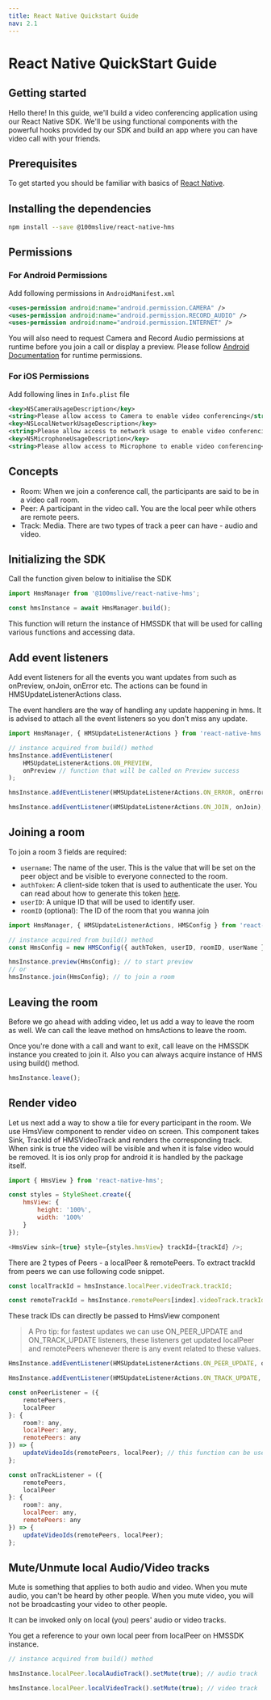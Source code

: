 ```yaml
---
title: React Native Quickstart Guide
nav: 2.1
---
```


<Content alias="basics" />

# React Native QuickStart Guide

## Getting started

Hello there! In this guide, we'll build a video conferencing application using our React Native SDK. We'll be using functional components with the powerful hooks provided by our SDK and build an app where you can have video call with your friends.

## Prerequisites

To get started you should be familiar with basics of [React Native](https://reactnative.dev/).

## Installing the dependencies

```bash
npm install --save @100mslive/react-native-hms
```

## Permissions

### For Android Permissions

Add following permissions in `AndroidManifest.xml`

```xml
<uses-permission android:name="android.permission.CAMERA" />
<uses-permission android:name="android.permission.RECORD_AUDIO" />
<uses-permission android:name="android.permission.INTERNET" />
```

You will also need to request Camera and Record Audio permissions at runtime before you join a call or display a preview. Please follow [Android Documentation](https://developer.android.com/training/permissions/requesting#request-permission) for runtime permissions.

### For iOS Permissions

Add following lines in `Info.plist` file

```xml
<key>NSCameraUsageDescription</key>
<string>Please allow access to Camera to enable video conferencing</string>
<key>NSLocalNetworkUsageDescription</key>
<string>Please allow access to network usage to enable video conferencing</string>
<key>NSMicrophoneUsageDescription</key>
<string>Please allow access to Microphone to enable video conferencing</string>
```

## Concepts

-   Room: When we join a conference call, the participants are said to be in a video call room.
-   Peer: A participant in the video call. You are the local peer while others are remote peers.
-   Track: Media. There are two types of track a peer can have - audio and video.

## Initializing the SDK

Call the function given below to initialise the SDK

```js
import HmsManager from '@100mslive/react-native-hms';

const hmsInstance = await HmsManager.build();
```

This function will return the instance of HMSSDK that will be used for calling various functions and accessing data.

## Add event listeners

Add event listeners for all the events you want updates from such as onPreview, onJoin, onError etc. The actions can be found in HMSUpdateListenerActions class.

The event handlers are the way of handling any update happening in hms. It is advised to attach all the event listeners so you don't miss any update.

```js
import HmsManager, { HMSUpdateListenerActions } from 'react-native-hms';

// instance acquired from build() method
hmsInstance.addEventListener(
    HMSUpdateListenerActions.ON_PREVIEW,
    onPreview // function that will be called on Preview success
);

hmsInstance.addEventListener(HMSUpdateListenerActions.ON_ERROR, onError);

hmsInstance.addEventListener(HMSUpdateListenerActions.ON_JOIN, onJoin);
```

## Joining a room

To join a room 3 fields are required:

-   `username`: The name of the user. This is the value that will be set on the peer object and be visible to everyone connected to the room.
-   `authToken`: A client-side token that is used to authenticate the user. You can read about how to generate this token [here](https://docs.100ms.live/react-native/v2/guides/token).
-   `userID`: A unique ID that will be used to identify user.
-   `roomID` (optional): The ID of the room that you wanna join

```js
import HmsManager, { HMSUpdateListenerActions, HMSConfig } from 'react-native-hms';

// instance acquired from build() method
const HmsConfig = new HMSConfig({ authToken, userID, roomID, userName });

hmsInstance.preview(HmsConfig); // to start preview
// or
hmsInstance.join(HmsConfig); // to join a room
```

## Leaving the room

Before we go ahead with adding video, let us add a way to leave the room as well. We can call the leave method on hmsActions to leave the room.

Once you're done with a call and want to exit, call leave on the HMSSDK instance you created to join it. Also you can always acquire instance of HMS using build() method.

```js
hmsInstance.leave();
```

## Render video

Let us next add a way to show a tile for every participant in the room. We use HmsView component to render video on screen. This component takes Sink, TrackId of HMSVideoTrack and renders the corresponding track. When sink is true the video will be visible and when it is false video would be removed. It is ios only prop for android it is handled by the package itself.

```js
import { HmsView } from 'react-native-hms';

const styles = StyleSheet.create({
    hmsView: {
        height: '100%',
        width: '100%'
    }
});

<HmsView sink={true} style={styles.hmsView} trackId={trackId} />;
```

There are 2 types of Peers - a localPeer & remotePeers. To extract trackId from peers we can use following code snippet.

```js
const localTrackId = hmsInstance.localPeer.videoTrack.trackId;

const remoteTrackId = hmsInstance.remotePeers[index].videoTrack.trackId;
```

These track IDs can directly be passed to HmsView component

> A Pro tip: for fastest updates we can use ON_PEER_UPDATE and ON_TRACK_UPDATE listeners, these listeners get updated localPeer and remotePeers whenever there is any event related to these values.

```js
HmsInstance.addEventListener(HMSUpdateListenerActions.ON_PEER_UPDATE, onPeerListener);

HmsInstance.addEventListener(HMSUpdateListenerActions.ON_TRACK_UPDATE, onTrackListener);

const onPeerListener = ({
    remotePeers,
    localPeer
}: {
    room?: any,
    localPeer: any,
    remotePeers: any
}) => {
    updateVideoIds(remotePeers, localPeer); // this function can be used to update local and remotePeers on React-Native side
};

const onTrackListener = ({
    remotePeers,
    localPeer
}: {
    room?: any,
    localPeer: any,
    remotePeers: any
}) => {
    updateVideoIds(remotePeers, localPeer);
};
```

## Mute/Unmute local Audio/Video tracks

Mute is something that applies to both audio and video. When you mute audio, you can't be heard by other people. When you mute video, you will not be broadcasting your video to other people.

It can be invoked only on local (you) peers' audio or video tracks.

You get a reference to your own local peer from localPeer on HMSSDK instance.

```js
// instance acquired from build() method

hmsInstance.localPeer.localAudioTrack().setMute(true); // audio track

hmsInstance.localPeer.localVideoTrack().setMute(true); // video track
```
